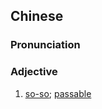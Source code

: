 ==Chinese==
{{zh-forms}}

===Pronunciation===
{{zh-pron
|c=maa4 maa4-2 dei6-2
|cat=a
}}

===Adjective===
{{zh-adj}}

# {{lb|zh|Cantonese}} [[so-so]]; [[passable]]